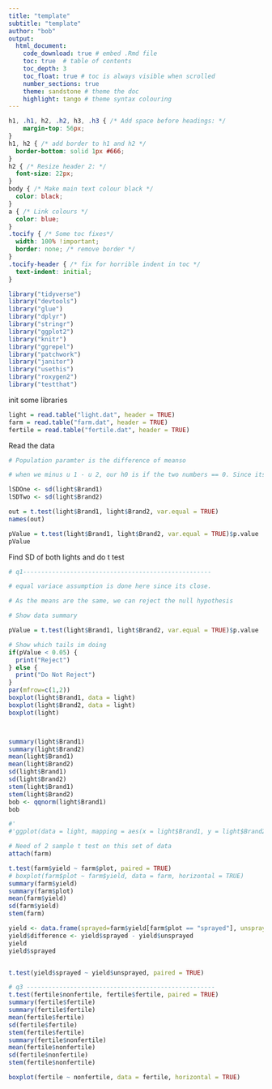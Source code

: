 ```yaml
---
title: "template"
subtitle: "template"
author: "bob"
output:
  html_document:
    code_download: true # embed .Rmd file
    toc: true  # table of contents
    toc_depth: 3
    toc_float: true # toc is always visible when scrolled
    number_sections: true 
    theme: sandstone # theme the doc
    highlight: tango # theme syntax colouring
---
```


```css
h1, .h1, h2, .h2, h3, .h3 { /* Add space before headings: */
    margin-top: 56px;
}
h1, h2 { /* add border to h1 and h2 */
  border-bottom: solid 1px #666;
}
h2 { /* Resize header 2: */
  font-size: 22px;
}
body { /* Make main text colour black */
  color: black;
}
a { /* Link colours */
  color: blue;
}
.tocify { /* Some toc fixes*/
  width: 100% !important;
  border: none; /* remove border */
}
.tocify-header { /* fix for horrible indent in toc */
  text-indent: initial;
}

```


```r
library("tidyverse")
library("devtools")
library("glue")
library("dplyr")
library("stringr")
library("ggplot2")
library("knitr")
library("ggrepel")
library("patchwork")
library("janitor")
library("usethis")
library("roxygen2")
library("testthat")

```

init some libraries

```r

light = read.table("light.dat", header = TRUE)
farm = read.table("farm.dat", header = TRUE)
fertile = read.table("fertile.dat", header = TRUE)
```
Read the data

```r

# Population paramter is the difference of meanso

# when we minus u 1 - u 2, our h0 is if the two numbers == 0. Since its not == to 0, then we are 95% sure that we can reject the null hypothesis. 

lSDOne <- sd(light$Brand1)
lSDTwo <- sd(light$Brand2)

out = t.test(light$Brand1, light$Brand2, var.equal = TRUE)
names(out)

pValue = t.test(light$Brand1, light$Brand2, var.equal = TRUE)$p.value
pValue

```

Find SD of both lights and do t test

```r


# q1----------------------------------------------------

# equal variace assumption is done here since its close.

# As the means are the same, we can reject the null hypothesis 

# Show data summary

pValue = t.test(light$Brand1, light$Brand2, var.equal = TRUE)$p.value

# Show which tails im doing
if(pValue < 0.05) {
  print("Reject")
} else {
  print("Do Not Reject")
}
par(mfrow=c(1,2))
boxplot(light$Brand1, data = light)
boxplot(light$Brand2, data = light)
boxplot(light)



summary(light$Brand1)
summary(light$Brand2)
mean(light$Brand1)
mean(light$Brand2)
sd(light$Brand1)
sd(light$Brand2)
stem(light$Brand1)
stem(light$Brand2)
bob <- qqnorm(light$Brand1)
bob

#'
#'ggplot(data = light, mapping = aes(x = light$Brand1, y = light$Brand2))
```

```r
# Need of 2 sample t test on this set of data
attach(farm)

t.test(farm$yield ~ farm$plot, paired = TRUE)
# boxplot(farm$plot ~ farm$yield, data = farm, horizontal = TRUE)
summary(farm$yield)
summary(farm$plot)
mean(farm$yield)
sd(farm$yield)
stem(farm)

yield <- data.frame(sprayed=farm$yield[farm$plot == "sprayed"], unsprayed=farm$yield[farm$plot == "unsprayed"])
yield$difference <- yield$sprayed - yield$unsprayed
yield
yield$sprayed 


t.test(yield$sprayed ~ yield$unsprayed, paired = TRUE)

```

```r

# q3 ----------------------------------------------------
t.test(fertile$nonfertile, fertile$fertile, paired = TRUE)
summary(fertile$fertile)
summary(fertile$fertile)
mean(fertile$fertile)
sd(fertile$fertile)
stem(fertile$fertile)
summary(fertile$nonfertile)
mean(fertile$nonfertile)
sd(fertile$nonfertile)
stem(fertile$nonfertile)

boxplot(fertile ~ nonfertile, data = fertile, horizontal = TRUE)

```








